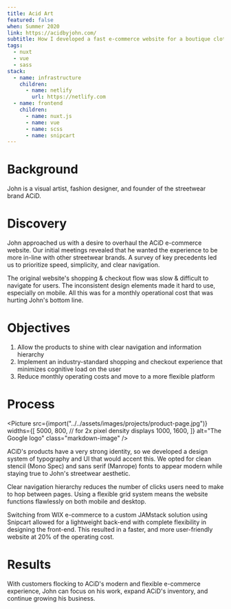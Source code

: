 ```yaml
---
title: Acid Art
featured: false
when: Summer 2020
link: https://acidbyjohn.com/
subtitle: How I developed a fast e-commerce website for a boutique clothing brand
tags:
  - nuxt
  - vue
  - sass
stack:
  - name: infrastructure
    children:
      - name: netlify
        url: https://netlify.com
  - name: frontend
    children:
      - name: nuxt.js
      - name: vue
      - name: scss
      - name: snipcart
---
```



# Background

John is a visual artist, fashion designer, and founder of the streetwear brand ACiD.

# Discovery

John approached us with a desire to overhaul the ACiD e-commerce website. Our initial meetings revealed that he wanted the experience to be more in-line with other streetwear brands. A survey of key precedents led us to prioritize speed, simplicity, and clear navigation.

The original website's shopping & checkout flow was slow & difficult to navigate for users. The inconsistent design elements made it hard to use, especially on mobile. All this was for a monthly operational cost that was hurting John's bottom line.

# Objectives

1. Allow the products to shine with clear navigation and information hierarchy
2. Implement an industry-standard shopping and checkout experience that minimizes cognitive load on the user
3. Reduce monthly operating costs and move to a more flexible platform

# Process

<Picture
  src={import("../../assets/images/projects/product-page.jpg")}
  widths={[
    5000, 800,
    // for 2x pixel density displays
    1000, 1600,
  ]}
  alt="The Google logo"
  class="markdown-image"
/>

ACiD's products have a very strong identity, so we developed a design system of typography and UI that would accent this. We opted for clean stencil (Mono Spec) and sans serif (Manrope) fonts to appear modern while staying true to John's streetwear aesthetic.

Clear navigation hierarchy reduces the number of clicks users need to make to hop between pages. Using a flexible grid system means the website functions flawlessly on both mobile and desktop.

Switching from WIX e-commerce to a custom JAMstack solution using Snipcart allowed for a lightweight back-end with complete flexibility in designing the front-end. This resulted in a faster, and more user-friendly website at 20% of the operating cost.

# Results

With customers flocking to ACiD's modern and flexible e-commerce experience, John can focus on his work, expand ACiD's inventory, and continue growing his business.
